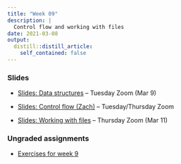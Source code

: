 ```yaml
---
title: "Week 09"
description: |
  Control flow and working with files
date: 2021-03-08
output:
  distill::distill_article:
    self_contained: false
---
```


### Slides

- [Slides: Data structures](../week-08/slides/08-2.html#resume-here) -- Tuesday Zoom (Mar 9)

- [Slides: Control flow (Zach)](../week-09/slides/09-1_zach.pdf) -- Tuesday/Thursday Zoom

- [Slides: Working with files](../week-09/slides/09-2.html) -- Thursday Zoom (Mar 11)

### Ungraded assignments

- [Exercises for week 9](../../w09_exercises.html)
